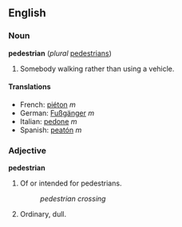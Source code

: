 ==English==
===Noun===
'''pedestrian''' (''plural'' [[pedestrians]])
# Somebody walking rather than using a vehicle.

====Translations====
*French: [[piéton]] ''m''
*German: [[Fußgänger]] ''m''
*Italian: [[pedone]] ''m''
*Spanish: [[peatón]] ''m''

===Adjective===
'''pedestrian'''

# Of or intended for pedestrians.
#:''pedestrian crossing''
# Ordinary, dull.
<!-- # everyday, commonplace - is this right? -->